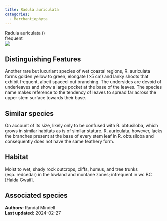 ```yaml
---
title: Radula auriculata
categories:
  - Marchantiophyta
---
```


<div class="info-panel">
 <div class="info-top">
  <div class="taxon-scientific"><span class="taxon-name">Radula auriculata</span> <span class="taxon-authority"></span> <span class="taxon-family">()</span></div>
  <div class="taxon-common"></div>
 </div>
 <div class="info-bottom">
  <div class="taxon-qnd"></div>
  <div class="taxon-abundance">frequent</div>
 </div>
</div>

<div class="tab-index">
 <div class="tab-microscope"><img src="../img/bryo guide microscope.png"/></div>
</div>

## Distinguishing Features

Another rare but luxuriant species of wet coastal regions, R. auriculata forms golden yellow to green, elongate (&gt;5 cm) and lanky shoots that exhibit frequent, albeit spaced-out branching. The undersides are devoid of underleaves and show a large pocket at the base of the leaves. The species name makes reference to the tendency of leaves to spread far across the upper stem surface towards their base.

## Similar species

On account of its size, likely only to be confused with R. obtusiloba, which grows in similar habitats as is of similar stature. R. auriculata, however, lacks the branches present at the base of every stem leaf in R. obtusiloba and consequently does not have the same feathery form.

## Habitat

Moist to wet, shady rock outcrops, cliffs, humus, and tree trunks (esp. redcedar) in the lowland and montane zones; infrequent in wc BC [Haida Gwaii].

## Associated species



<div class="taxon-footer">
 <div class="taxon-authors"><b>Authors:</b> <span>Randal Mindell</span></div>
 <div class="taxon-update"><b>Last updated:</b> <span>2024-02-27</span></div>
</div>

